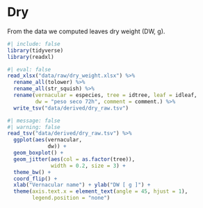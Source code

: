 # Dry {.unnumbered}

From the data we computed leaves dry weight (DW, g).

```r
#| include: false
library(tidyverse)
library(readxl)
```

```r
#| eval: false
read_xlsx("data/raw/dry_weight.xlsx") %>% 
  rename_all(tolower) %>% 
  rename_all(str_squish) %>% 
  rename(vernacular = especies, tree = idtree, leaf = idleaf, 
         dw = "peso seco 72h", comment = comment.) %>% 
  write_tsv("data/derived/dry_raw.tsv")
```

```r
#| message: false
#| warning: false
read_tsv("data/derived/dry_raw.tsv") %>% 
  ggplot(aes(vernacular,
             dw)) +
  geom_boxplot() +
  geom_jitter(aes(col = as.factor(tree)),
              width = 0.2, size = 3) + 
  theme_bw() +
  coord_flip() +
  xlab("Vernacular name") + ylab("DW [ g ]") +
  theme(axis.text.x = element_text(angle = 45, hjust = 1),
        legend.position = "none")
```
